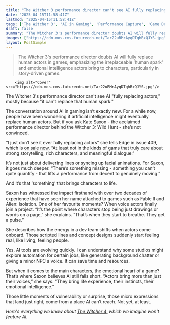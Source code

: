 ```yaml
---
title: "The Witcher 3 performance director can't see AI fully replacing actors, especially not for games wanting to focus on a 'strong story' as 'It can’t replace that human spark'"
date: "2025-04-15T11:58:41Z"
lastmod: "2025-04-15T11:58:41Z"
tags: ['The Witcher 3', 'AI in Gaming', 'Performance Capture', 'Game Development', 'Voice Acting']
draft: false
summary: "The Witcher 3's performance director doubts AI will fully replace human actors in games, emphasizing the irreplaceable 'human spark' and emotional intelligence actors bring to characters, particularly in story-driven games."
images: ["https://cdn.mos.cms.futurecdn.net/Tar22uRMrAyqDTqhBxQJYS.jpg"]
layout: PostSimple
---
```

> The Witcher 3's performance director doubts AI will fully replace human actors in games, emphasizing the irreplaceable 'human spark' and emotional intelligence actors bring to characters, particularly in story-driven games.


        <img alt="Cover" src="https://cdn.mos.cms.futurecdn.net/Tar22uRMrAyqDTqhBxQJYS.jpg"/>
        
The Witcher 3's performance director can't see AI "fully replacing actors," mostly because "it can't replace that human spark."

The conversation around AI in gaming isn’t exactly new. For a while now, people have been wondering if artificial intelligence might eventually replace human actors. But if you ask Kate Saxon - the acclaimed performance director behind the Witcher 3: Wild Hunt - she’s not convinced.

“I just don’t see it ever fully replacing actors” she tells Edge in issue 409, which is [on sale now](https://www.awin1.com/awclick.php?awinmid=2961&awinaffid=103504&clickref=grd-us-1233602912701433227&p=https%3A%2F%2Fwww.magazinesdirect.com%2Faz-magazines%2F6936449%2Fedge-magazine-subscription.thtml). “At least not in the kinds of gams that truly care about strong storytelling, rich characters, and meaningful dialogue.”

It’s not just about delivering lines or syncing up facial animations. For Saxon, it goes much deeper. “There’s something missing - something you can’t quite quantify - that lifts a performance from decent to genuinely moving.”

And it’s that ‘something’ that brings characters to life.

Saxon has witnessed the impact firsthand with over two decades of experience that have seen her name attached to games such as Fable II and Alien: Isolation. One of her favourite moments? When voice actors finally join a project. “It’s the point where characters stop being just drawings or words on a page,” she explains. “That’s when they start to breathe. They get a pulse.”

She describes how the energy in a dev team shifts when actors come onboard. Those scripted lines and concept designs suddenly start feeling real, like living, feeling people.

Yes, AI tools are evolving quickly. I can understand why some studios might explore automation for certain jobs, like generating background chatter or giving a minor NPC a voice. It can save time and resources.

But when it comes to the main characters, the emotional heart of a game? That’s where Saxon believes AI still falls short. “Actors bring more than just their voices,” she says. “They bring life experience, their instincts, their emotional intelligence.”

Those little moments of vulnerability or surprise, those micro expressions that land just right, come from a place AI can’t reach. Not yet, at least.

*Here's everything we know about *[<em>The Witcher 4,</em>](https://www.gamesradar.com/games/the-witcher/the-witcher-4-guide/)* which we imagine won't feature AI.*
        